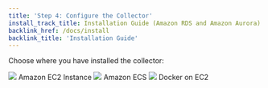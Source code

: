 ```yaml
---
title: 'Step 4: Configure the Collector'
install_track_title: Installation Guide (Amazon RDS and Amazon Aurora)
backlink_href: /docs/install
backlink_title: 'Installation Guide'
---
```




Choose where you have installed the collector:

<div className={styles.installChoice}>
  <Link className={styles.installChoiceStep} to="04_configure_the_collector_ec2">
    <img src={imgAwsEc2} />
    Amazon EC2 Instance
  </Link>
  <Link className={styles.installChoiceStep} to="04_configure_the_collector_ecs">
    <img src={imgAwsEcs} />
    Amazon ECS
  </Link>
  <Link className={styles.installChoiceStep} to="04_configure_the_collector_docker">
    <img src={imgDocker} />
    Docker on EC2
  </Link>
</div>
